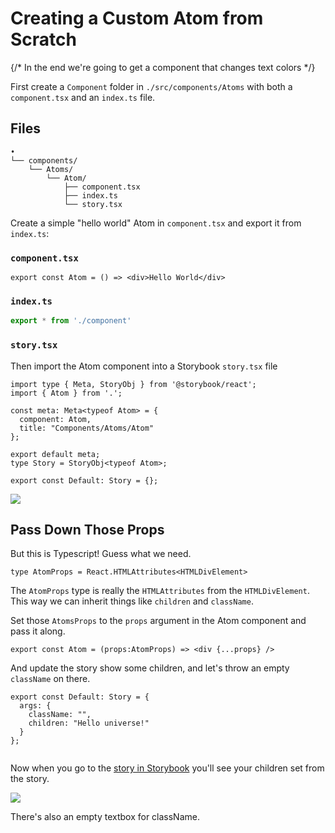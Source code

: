 
<Meta title="Documentation/How To Create/Atoms/Manually" />


# Creating a Custom Atom from Scratch

{/* In the end we're going to get a component that changes text colors */}

First create a `Component` folder in `./src/components/Atoms` with both a `component.tsx` and an `index.ts` file.

## Files

```
•
└── components/
    └── Atoms/
        └── Atom/
            ├── component.tsx
            ├── index.ts
            └── story.tsx
```

Create a simple "hello world" Atom in `component.tsx` and export it from `index.ts`:

### `component.tsx`
```tsx filename="component.tsx"
export const Atom = () => <div>Hello World</div>
```

### `index.ts`
```ts filename="index.ts"
export * from './component'
```

### `story.tsx`
Then import the Atom component into a Storybook `story.tsx` file

```tsx filename="story.tsx"
import type { Meta, StoryObj } from '@storybook/react';
import { Atom } from '.';

const meta: Meta<typeof Atom> = {
  component: Atom,
  title: "Components/Atoms/Atom"
};

export default meta;
type Story = StoryObj<typeof Atom>;

export const Default: Story = {};
```

<Image src={Image1} />

## Pass Down Those Props

But this is Typescript! Guess what we need.

```tsx
type AtomProps = React.HTMLAttributes<HTMLDivElement>

```

The `AtomProps` type is really the `HTMLAttributes` from the `HTMLDivElement`. This way we can inherit things like `children` and `className`.

Set those `AtomsProps` to the `props` argument in the Atom component and pass it along.

```tsx
export const Atom = (props:AtomProps) => <div {...props} />

```

And update the story show some children, and let's throw an empty `className` on there.

```tsx
export const Default: Story = {
  args: {
    className: "",
    children: "Hello universe!"
  }
};


```

Now when you go to the [story in Storybook](http://localhost:7001/?path=/docs/components-atoms-atom--docs) you'll see your children set from the story.

<Image src={Image3} />

There's also an empty textbox for className.